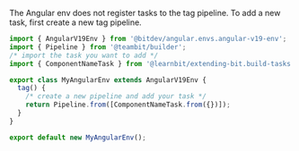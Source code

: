The Angular env does not register tasks to the tag pipeline.
To add a new task, first create a new tag pipeline.

```ts
import { AngularV19Env } from '@bitdev/angular.envs.angular-v19-env';
import { Pipeline } from '@teambit/builder';
/* import the task you want to add */
import { ComponentNameTask } from '@learnbit/extending-bit.build-tasks.component-name';

export class MyAngularEnv extends AngularV19Env {
  tag() {
    /* create a new pipeline and add your task */
    return Pipeline.from([ComponentNameTask.from({})]);
  }
}

export default new MyAngularEnv();
```
